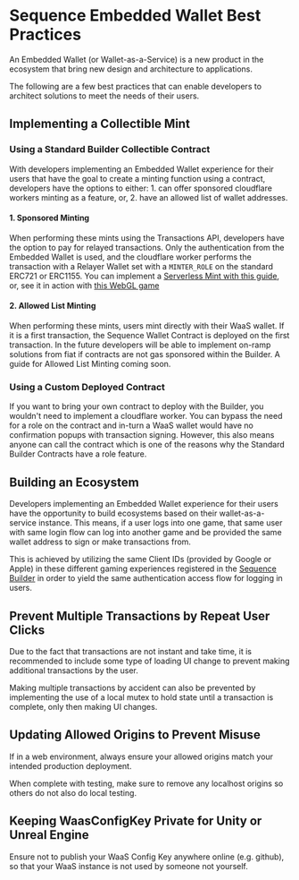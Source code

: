 # Sequence Embedded Wallet Best Practices

An Embedded Wallet (or Wallet-as-a-Service) is a new product in the ecosystem that bring new design and architecture to applications. 

The following are a few best practices that can enable developers to architect solutions to meet the needs of their users.

## Implementing a Collectible Mint

### Using a Standard Builder Collectible Contract
With developers implementing an Embedded Wallet experience for their users that have the goal to create a minting function using a contract, developers have the options to either: 1. can offer sponsored cloudflare workers minting as a feature, or, 2. have an allowed list of wallet addresses. 

#### 1. Sponsored Minting
When performing these mints using the Transactions API, developers have the option to pay for relayed transactions. Only the authentication from the Embedded Wallet is used, and the cloudflare worker performs the transaction with a Relayer Wallet set with a `MINTER_ROLE` on the standard ERC721 or ERC1155. You can implement a [Serverless Mint with this guide](/guides/mint-collectibles-serverless), or, see it in action with [this WebGL game](https://0xsequence.github.io/waas-airplane-demo/)

#### 2. Allowed List Minting
When performing these mints, users mint directly with their WaaS wallet. If it is a first transaction, the Sequence Wallet Contract is deployed on the first transaction. In the future developers will be able to implement on-ramp solutions from fiat if contracts are not gas sponsored within the Builder. A guide for Allowed List Minting coming soon.

### Using a Custom Deployed Contract
If you want to bring your own contract to deploy with the Builder, you wouldn't need to implement a cloudflare worker. You can bypass the need for a role on the contract and in-turn a WaaS wallet would have no confirmation popups with transaction signing. However, this also means anyone can call the contract which is one of the reasons why the Standard Builder Contracts have a role feature.

## Building an Ecosystem

Developers implementing an Embedded Wallet experience for their users have the opportunity to build ecosystems based on their wallet-as-a-service instance. This means, if a user logs into one game, that same user with same login flow can log into another game and be provided the same wallet address to sign or make transactions from.

This is achieved by utilizing the same Client IDs (provided by Google or Apple) in these different gaming experiences registered in the [Sequence Builder](https://sequence.build) in order to yield the same authentication access flow for logging in users.

## Prevent Multiple Transactions by Repeat User Clicks

Due to the fact that transactions are not instant and take time, it is recommended to include some type of loading UI change to prevent making additional transactions by the user. 

Making multiple transactions by accident can also be prevented by implementing the use of a local mutex to hold state until a transaction is complete, only then making UI changes.

## Updating Allowed Origins to Prevent Misuse

If in a web environment, always ensure your allowed origins match your intended production deployment. 

When complete with testing, make sure to remove any localhost origins so others do not also do local testing.

## Keeping WaasConfigKey Private for Unity or Unreal Engine

Ensure not to publish your WaaS Config Key anywhere online (e.g. github), so that your WaaS instance is not used by someone not yourself.